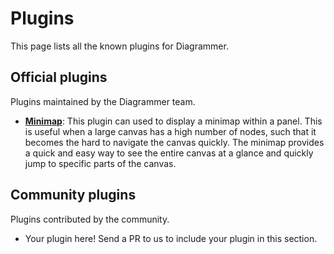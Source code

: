 
<Meta title="Docs/Explore/Plugins" />

# Plugins

This page lists all the known plugins for Diagrammer.

## Official plugins

Plugins maintained by the Diagrammer team.

* **[Minimap](https://awslabs.github.io/diagram-maker-plugin-minimap)**: This plugin can used to display a minimap within a panel.
  This is useful when a large canvas has a high number of nodes, such that it becomes the hard to navigate the canvas quickly.
  The minimap provides a quick and easy way to see the entire canvas at a glance and quickly jump to specific parts of the canvas.

## Community plugins

Plugins contributed by the community.

* Your plugin here! Send a PR to us to include your plugin in this section.
